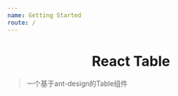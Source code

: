```yaml
---
name: Getting Started
route: /
---
```


<div align="center">
  <h1>React Table</h1>
</div>

> 一个基于ant-design的Table组件


<Playground>
  <Table
    columns={[
      {
        title: '姓名',
        dataIndex: 'name',
        key: 'name',
      },
      {
        title: '年龄',
        dataIndex: 'age',
        key: 'age',
      },
      {
        title: '住址',
        dataIndex: 'address',
        key: 'address',
      },
    ]}
    data={{
      list: [
        {
          id: '1',
          name: '胡彦斌',
          age: 32,
          address: '西湖区湖底公园1号',
        },
        {
          id: '2',
          name: '胡彦祖',
          age: 42,
          address: '西湖区湖底公园1号',
        },
      ]
    }}
  />
</Playground>


